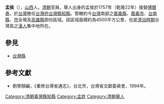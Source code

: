 {{no footnotes|time=2015-08-06T00:10:41+00:00}}
'''孟侯'''（{{bd|？||？||}}），[[山西|山西]]人。[[清朝|清朝]]官員，舉人出身的孟侯於1757年（乾隆22年）接替[[傅爾泰|傅爾泰]]，於[[台灣|台灣]]擔任[[台灣府|台灣府]][[台灣縣|台灣縣]][[知縣|知縣]]。管轄約今[[台灣|台灣]]南部之[[嘉義縣|嘉義縣]]、[[嘉義市|嘉義市]]、[[台南縣|台南縣]]、[[台南市|市]]全境及[[高雄縣|高雄縣]]部份區域。該區域面積約為4500平方公里，也是[[台灣清治時期|清治時期]]台灣島之[[漢人|漢人]]集中地所在。
{{start box}}
{{s-before|[[傅爾泰|傅爾泰]]}}
{{s-title|[[台灣府|台灣府]][[台灣縣|台灣縣]][[知縣|知縣]] |1757年上任}}
{{s-after|[[宋清源|宋清源]]}}
{{end box}}

==參見==
*[[台灣縣|台灣縣]]
==參考文獻==
*劉寧顏編，《重修台灣省通志》，台北市，台灣省文獻委員會，1994年。

[[Category:清朝臺灣縣知縣|Category:清朝臺灣縣知縣]]
[[Category:孟姓|Category:孟姓]]
[[Category:清朝舉人|Category:清朝舉人]]